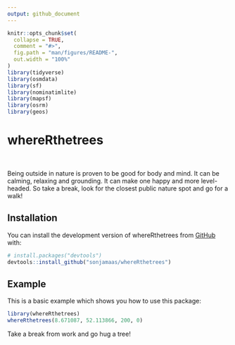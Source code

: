```yaml
---
output: github_document
---
```


```r
knitr::opts_chunk$set(
  collapse = TRUE,
  comment = "#>",
  fig.path = "man/figures/README-",
  out.width = "100%"
)
library(tidyverse)
library(osmdata)
library(sf)
library(nominatimlite)
library(mapsf)
library(osrm)
library(geos)
```

# whereRthetrees

<img alt="" src="https://img.shields.io/badge/Intro_to_programming-Final_Project-green">
<img alt="" src="https://img.shields.io/badge/Made_with-%E2%99%A5_%26_R-pink">
<img alt="" src="https://img.shields.io/badge/Status-Done_and_dusted-%23C2E4EE">
<img alt="" src="https://img.shields.io/badge/This_is_about-%F0%9F%8C%B3-%23F5EEDA">

Being outside in nature is proven to be good for body and mind. It can be calming, relaxing and grounding. It can make one happy and more level-headed. So take a break, look for the closest public nature spot and go for a walk!

## Installation

You can install the development version of whereRthetrees from [GitHub](https://github.com/) with:

``` r
# install.packages("devtools")
devtools::install_github("sonjamaas/whereRthetrees")
```

## Example

This is a basic example which shows you how to use this package:

```r
library(whereRthetrees)
whereRthetrees(8.671087, 52.113866, 200, 0)
```

Take a break from work and go hug a tree!
